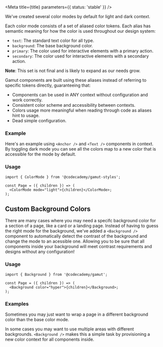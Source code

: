 

<Meta title={title} parameters={{ status: 'stable' }} />

We've created several color modes by default for light and dark context.

Each color mode consists of a set of aliased color tokens. Each alias has semantic meaning for how the color is used throughout our design system:

- `text`: The standard text color for all type.
- `background`: The base background color.
- `primary`: The color used for interactive elements with a primary action.
- `secondary`: The color used for interactive elements with a secondary action.

**Note**: This set is not final and is likely to expand as our needs grow.

Gamut components are built using these aliases instead of referring to specific tokens directly, guaranteeing that:

- Components can be used in ANY context without configuration and work correctly.
- Consistent color scheme and accessibility between contexts.
- Colors usage more meaningful when reading through code as aliases hint to usage.
- Dead simple configuration.

### Example

Here's an example using `<Anchor />` and `<Text />` components in context. By toggling dark mode you can see all the colors map to a new color that is accessible for the mode by default.

<ColorModeExample />

### Usage

```tsx
import { ColorMode } from '@codecademy/gamut-styles';

const Page = ({ children }) => (
  <ColorMode mode="light">{children}</ColorMode>;
);
```

## Custom Background Colors

There are many cases where you may need a specifc background color for a section of a page, like a card or a landing page. Instead of having to guess the right mode for the background, we've added a `<Background />` component to automatically detect the contrast of the background and change the mode to an acessible one. Allowing you to be sure that all components inside your background will meet contrast requirements and designs without any configuration!

### Usage

```tsx
import { Background } from '@codecademy/gamut';

const Page = ({ children }) => (
  <Background color="hyper">{children}</Background>;
);
```

### Examples

Sometimes you may just want to wrap a page in a different background color than the base color mode.

<BackgroundExample color="hyper" />

<BackgroundExample color="beige" />

In some cases you may want to use multiple areas with different backgrounds. `<Background />` makes this a simple task by provisioning a new color context for all components inside.

<BackgroundExample color="black">
  <BackgroundExample color="paleGreen" />
</BackgroundExample>
